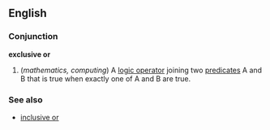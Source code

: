 ==English==
===Conjunction===
'''exclusive or'''

#(''mathematics, computing'') A [[logic operator]] joining two [[predicate]]s A and B that is true when exactly one of A and B are true.

===See also===
*[[inclusive or]]